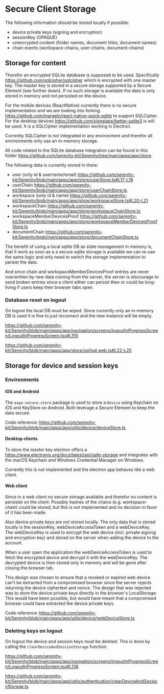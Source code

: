 # Secure Client Storage

The following information should be stored locally if possible:

- device private keys (signing and encryption)
- sessionKey (OPAQUE)
- unencrypted content (folder names, document titles, document names)
- chain events (workspace-chains, user-chains, document-chains)

## Storage for content

Therefor an encrypted SQLite database is supposed to be used. Specifically https://github.com/sqlcipher/sqlcipher which is encrypted with one master key. The master key is stored in a secure storage supported by a Secure Element (see further down). If no such storage is available the data is only stored in memory and not persisted on the device.

For the mobile devices (ReactNative) currently there is no secure implementation and we are looking into forking https://github.com/margelo/react-native-quick-sqlite to support SQLCipher. For the desktop devices https://github.com/signalapp/better-sqlite3 is will be used. It is a SQLCipher implementation working in Electron.

Currently SQLCipher is not integrated in any environment and therefor all environments only use an in-memory storage.

All code related to the SQLite database integration can be found in this folder https://github.com/serenity-kit/Serenity/tree/main/apps/app/store.

The following data is currently stored in there:

- user (only id & username/email) https://github.com/serenity-kit/Serenity/blob/main/apps/app/store/userStore.ts#L17-L18
- userChain https://github.com/serenity-kit/Serenity/blob/main/apps/app/store/userChainStore.ts
- workspace (only id & name) https://github.com/serenity-kit/Serenity/blob/main/apps/app/store/workspaceStore.ts#L20-L21
- workspaceChain https://github.com/serenity-kit/Serenity/blob/main/apps/app/store/workspaceChainStore.ts
- workspaceMemberDevicesProof https://github.com/serenity-kit/Serenity/blob/main/apps/app/store/workspaceMemberDevicesProofStore.ts
- documentChain https://github.com/serenity-kit/Serenity/blob/main/apps/app/store/documentChainStore.ts

The benefit of using a local sqlite DB as state management in memory is, that it work as soon as a a secure sqlite storage is available we can re-use the same logic and only need to switch the storage implementation to persist the data.

And since chain and workspaceMemberDevicesProof entries are never overwritten by new data coming from the server, the server is discourage to send broken entries since a client either can persist then or could be long-living if users keep their browser tabs open.

### Database reset on logout

On logout the local DB must be wiped. Since currently only an in-memory DB is used it is fine to just reconnect and the new instance will be empty.

https://github.com/serenity-kit/Serenity/blob/main/apps/app/navigation/screens/logoutInProgressScreen/LogoutInProgressScreen.tsx#L155

https://github.com/serenity-kit/Serenity/blob/main/apps/app/store/sql/sql.web.ts#L22-L25

## Storage for device and session keys

### Environments

#### iOS and Android

The `expo-secure-store` package is used to store a `Device` using Keychain on iOS and KeyStore on Android. Both leverage a Secure Element to keep the data secure.

Code reference: https://github.com/serenity-kit/Serenity/blob/main/apps/app/utils/device/deviceStore.ts

#### Desktop clients

To store the master key electron offers a https://www.electronjs.org/docs/latest/api/safe-storage and integrates with the macOS Keychain and Windows Credential Manager on Windows.

Currently this is not implemented and the electron app behaves like a web client.

#### Web client

Since in a web client no secure storage available and therefor no content is persistet on the client. Possibly hashes of the chains (e.g. workspace-chain) could be stored, but this is not implemented and no decision in favor of it has been made.

Also device private keys are not stored locally. The only data that is stored locally is the sessionKey, webDeviceAccessToken and a webDeviceKey. The webDeviceKey is used to encrypt the web device (incl. private signing and encryption key) and stored on the server when adding the device to the account.

When a user open the application the webDeviceAccessToken is used to fetch the encrypted device and decrypt it with the webDeviceKey. The decrypted device is then stored only in memory and will be gone after closing the browser tab.

This design was chosen to ensure that a revoked or expired web device can't be extracted from a compromised browser since the server rejects returning the device ciphertext and nonce.
The design that was rejected was to store the device private keys directly in the browser's LocalStorage. This would have been possible, but would have meant that a compromised browser could have extracted the device private keys.

Code reference: https://github.com/serenity-kit/Serenity/blob/main/apps/app/utils/device/webDeviceStore.ts

### Deleting keys on logout

On logout the device and session keys must be deleted. This is done by calling the `clearDeviceAndSessionStorage` function.

https://github.com/serenity-kit/Serenity/blob/main/apps/app/navigation/screens/logoutInProgressScreen/LogoutInProgressScreen.tsx#L136

https://github.com/serenity-kit/Serenity/blob/main/apps/app/utils/authentication/clearDeviceAndSessionStorage.ts
